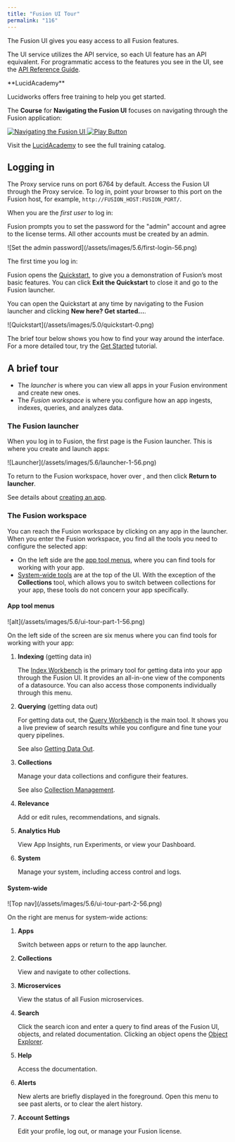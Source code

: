 ```yaml
---
title: "Fusion UI Tour"
permalink: "116"
---
```



The Fusion UI gives you easy access to all Fusion features.

The UI service utilizes the API service, so each UI feature has an API equivalent. For programmatic access to the features you see in the UI, see the [API Reference Guide](/fusion/5.9/424/fusion-rest-ap-is).

<Note>
**LucidAcademy**

Lucidworks offers free training to help you get started.

The **Course** for **Navigating the Fusion UI** focuses on navigating through the Fusion application:

<Frame>
  <a href="https://academy.lucidworks.com/navigating-the-fusion-admin-ui" target="_blank">
    <div class="note-image-wrapper">
      <img noZoom src="/assets/images/training-covers/navigating-fusion-ui.jpeg" alt="Navigating the Fusion UI" class="note-image" />
      <img noZoom src="/images/play-btn.svg" alt="Play Button" class="note-image-overlay" />
    </div>
  </a>
</Frame>


Visit the [LucidAcademy](https://academy.lucidworks.com) to see the full training catalog.
</Note>



## Logging in

The Proxy service runs on port 6764 by default. Access the Fusion UI through the Proxy service. To log in, point your browser to this port on the Fusion host, for example, `http://FUSION_HOST:FUSION_PORT/`.

When you are the *first user* to log in:

Fusion prompts you to set the password for the "admin" account and agree to the license terms. All other accounts must be created by an admin.

<Frame>![Set the admin password](/assets/images/5.6/first-login-56.png)</Frame>

The first time you log in:

Fusion opens the [Quickstart](/how-to/660/quickstart), to give you a demonstration of Fusion’s most basic features. You can click **Exit the Quickstart** to close it and go to the Fusion launcher.

You can open the Quickstart at any time by navigating to the Fusion launcher and clicking **New here? Get started…​**.

<Frame>![Quickstart](/assets/images/5.0/quickstart-0.png)</Frame>

The brief tour below shows you how to find your way around the interface. For a more detailed tour, try the [Get Started](/how-to/880/get-started-with-fusion-server) tutorial.

## A brief tour

* The *launcher* is where you can view all apps in your Fusion environment and create new ones.
* The *Fusion workspace* is where you configure how an app ingests, indexes, queries, and analyzes data.

### The Fusion launcher

When you log in to Fusion, the first page is the Fusion launcher. This is where you create and launch apps:

<Frame>![Launcher](/assets/images/5.6/launcher-1-56.png)</Frame>

To return to the Fusion workspace, hover over <InlineImage src="/assets/images/5.6/workspace-menu-apps-56.png"/>, and then click **Return to launcher**.

See details about [creating an app](/how-to/847/create-an-app).

### The Fusion workspace

You can reach the Fusion workspace by clicking on any app in the launcher. When you enter the Fusion workspace, you find all the tools you need to configure the selected app:

* On the left side are the [app tool menus](#app-tool-menus), where you can find tools for working with your app.
* [System-wide tools](#system-wide-tools) are at the top of the UI. With the exception of the **Collections** tool, which allows you to switch between collections for your app, these tools do not concern your app specifically.

#### App tool menus

<Frame>![alt](/assets/images/5.6/ui-tour-part-1-56.png)</Frame>

On the left side of the screen are six menus where you can find tools for working with your app:

1. <InlineImage src="/assets/images/5.6/workspace-menu-indexing-56.png"/> **Indexing** (getting data in)

   The [Index Workbench](/fusion/5.9/158/index-workbench) is the primary tool for getting data into your app through the Fusion UI. It provides an all-in-one view of the components of a datasource. You can also access those components individually through this menu.
2. <InlineImage src="/assets/images/5.6/workspace-menu-querying-56.png"/> **Querying** (getting data out)

   For getting data out, the [Query Workbench](/fusion/5.9/167/query-workbench) is the main tool. It shows you a live preview of search results while you configure and fine tune your query pipelines.

   See also [Getting Data Out](/fusion/5.9/168/querying-overview).
3. <InlineImage src="/assets/images/5.6/workspace-menu-collections-56.png"/> **Collections**

   Manage your data collections and configure their features.

   See also [Collection Management](/fusion/5.9/8831/collections).
4. <InlineImage src="/assets/images/5.6/relevance-icon-56.png"/> **Relevance**

   Add or edit rules, recommendations, and signals.
5. <InlineImage src="/assets/images/5.6/analytics-icon-56.png"/> **Analytics Hub**

   View App Insights, run Experiments, or view your Dashboard.
6. <InlineImage src="/assets/images/5.6/system-icon-56.png"/> **System**

   Manage your system, including access control and logs.

#### System-wide

<Frame>![Top nav](/assets/images/5.6/ui-tour-part-2-56.png)</Frame>

On the right are menus for system-wide actions:

1. <InlineImage src="/assets/images/5.6/workspace-menu-apps-56.png"/> **Apps**

   Switch between apps or return to the app launcher.
2. <InlineImage src="/assets/images/5.6/collections-icon-56.png"/> **Collections**

   View and navigate to other collections.
3. <InlineImage src="/assets/images/5.3/all-services-operational.png"/> **Microservices**

   View the status of all Fusion microservices.
4. <InlineImage src="/assets/images/5.3/search-icon.png"/> **Search**

   Click the search icon and enter a query to find areas of the Fusion UI, objects, and related documentation. Clicking an object opens the [Object Explorer](/fusion/5.9/121/object-explorer).
5. <InlineImage src="/assets/images/4.0/icons/workspace-help.png"/> **Help**

   Access the documentation.
6. <InlineImage src="/assets/images/4.0/icons/workspace-alerts.png"/> **Alerts**

   New alerts are briefly displayed in the foreground. Open this menu to see past alerts, or to clear the alert history.
7. <InlineImage src="/assets/images/4.0/icons/workspace-account.png"/> **Account Settings**

   Edit your profile, log out, or manage your Fusion license.